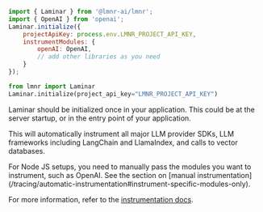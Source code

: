 <Tabs>
<Tab title="JavaScript/TypeScript">

```javascript
import { Laminar } from '@lmnr-ai/lmnr';
import { OpenAI } from 'openai';
Laminar.initialize({
    projectApiKey: process.env.LMNR_PROJECT_API_KEY,
    instrumentModules: {
        openAI: OpenAI,
        // add other libraries as you need
    }
});
```
</Tab>
<Tab title="Python">

```python
from lmnr import Laminar
Laminar.initialize(project_api_key="LMNR_PROJECT_API_KEY")
```
</Tab>
</Tabs>

<Tip>
Laminar should be initialized once in your application. This could be 
at the server startup, or in the entry point of your application.
</Tip>

This will automatically instrument all major LLM provider SDKs, LLM frameworks including
LangChain and LlamaIndex, and calls to vector databases.

<Tip>
For Node JS setups, you need to manually pass the modules you want to instrument, such as OpenAI.
See the section on [manual instrumentation](/tracing/automatic-instrumentation#instrument-specific-modules-only).
</Tip>

For more information, refer to the [instrumentation docs](/tracing/automatic-instrumentation).
